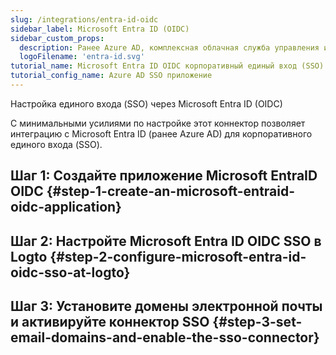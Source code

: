 ```yaml
---
slug: /integrations/entra-id-oidc
sidebar_label: Microsoft Entra ID (OIDC)
sidebar_custom_props:
  description: Ранее Azure AD, комплексная облачная служба управления идентификацией.
  logoFilename: 'entra-id.svg'
tutorial_name: Microsoft Entra ID OIDC корпоративный единый вход (SSO)
tutorial_config_name: Azure AD SSO приложение
---
```




Настройка единого входа (SSO) через Microsoft Entra ID (OIDC)

С минимальными усилиями по настройке этот коннектор позволяет интеграцию с Microsoft Entra ID (ранее Azure AD) для корпоративного единого входа (SSO).

<GuideTip />

## Шаг 1: Создайте приложение Microsoft EntraID OIDC \{#step-1-create-an-microsoft-entraid-oidc-application}

<Step1 />

## Шаг 2: Настройте Microsoft Entra ID OIDC SSO в Logto \{#step-2-configure-microsoft-entra-id-oidc-sso-at-logto}

<Step2 />

## Шаг 3: Установите домены электронной почты и активируйте коннектор SSO \{#step-3-set-email-domains-and-enable-the-sso-connector}

<Step3 />
